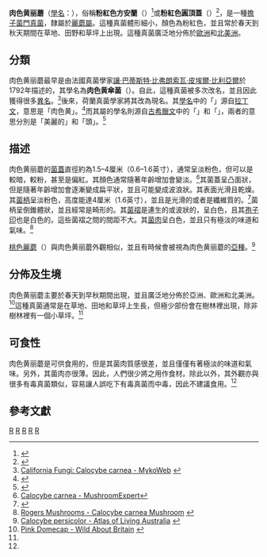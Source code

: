 {{Speciesbox 
| taxon = Calocybe carnea
| image = Calocybe carnea.jpg
| authority =  ([[讓·巴蒂斯特·比弗朗索瓦·皮埃爾·比利亞爾|Bull.]]) [[馬里納斯·安東·棟克|Donk]]
| synonyms= *''Tricholoma carneum''<br><small>(Bull.) [[保羅·庫默爾|P.Kumm]]</small>
*''Lyophyllum carneum''<br><small>(Bull.) [[羅伯特·庫勒|Kühner]] & [[亨利·羅馬涅西|Romagn.]]</small>
*''Rugosomyces carneus''<br><small>(Bull:Fr.) Bon<ref name=C&D1995>{{cite book | author = Regis Courtecuisse and Bernard Duhem  | year = (British version) 1995 | title = Mushrooms and Toadstools of Britain and Europe | publisher = Harper Collins | isbn = 0-00-220025-2}}</ref></small>
*''Clitocybe socialis''<ref name=Arora2nd/>
}}
{{mycomorphbox 
| name = 肉色黄丽蘑
| whichGills = adnexed
| whichGills2 = sinuate
| whichGills3 = free
| capShape = convex
| capShape2=flat
| hymeniumType=gills
| stipeCharacter= bare
| sporePrintColor=white
| ecologicalType=saprotrophic
| howEdible=edible
| howEdible2=caution
}}

'''肉色黄丽蘑'''（[[學名|學名]]：{{lang|en|'''''Calocybe carnea'''''}}），俗稱'''粉紅色方安蘭'''（{{lang|en|pink fairhead}}）<ref name=T.Laessoe>{{cite book | author = Thomas Laessoe | year = 1998 | title = Mushrooms (flexi bound) | publisher = Dorling Kindersley | isbn = 0-7513-1070-0}}</ref>或'''粉紅色圓頂蓋'''（{{lang|en|pink domecap}}）<ref name=Phillips06>{{cite book | author = Roger Phillips | year = 2006  | title = Mushrooms | publisher = Pan MacMillan | isbn = 0-330-44237-6|page=104}}</ref>，是一種[[擔子菌門|擔子菌門]][[真菌|真菌]]，隸屬於[[麗蘑屬|麗蘑屬]]。這種真菌體形細小，顏色為粉紅色，並且常於春天到秋天期間在草地、田野和草坪上出現。這種真菌廣泛地分佈於[[歐洲|歐洲]]和[[北美洲|北美洲]]。

==分類==
肉色黄丽蘑最早是由法國真菌學家[[讓·巴蒂斯特·比弗朗索瓦·皮埃爾·比利亞爾|讓·巴蒂斯特·比弗朗索瓦·皮埃爾·比利亞爾]]於1792年描述的，其學名為'''肉色黄傘菌'''（''{{lang|la|Agaricus carneus}}''）。自此，這種真菌被多次改名，並且因此獲得很多[[異名|異名]]。<ref>[http://www.mykoweb.com/CAF/species/Calocybe_carnea.html California Fungi: Calocybe carnea - MykoWeb] {{webarchive|url=https://web.archive.org/web/20130222074919/http://www.mykoweb.com/CAF/species/Calocybe_carnea.html |date=2013-02-22 }}</ref>後來，荷蘭真菌學家{{link-en|馬里納斯·安東·棟克|Marinus Anton Donk}}將其改為現名。其[[植物學名命名法|學名]]中的「''{{lang|la|carnea}}''」源自[[拉丁文|拉丁文]]，意思是「肉色黄」。<ref>{{cite book|author = Simpson DP| title = Cassell's Latin Dictionary  | publisher = Cassell Ltd.| year = 1979|edition = 5|location = London|page = 883| isbn=0-304-52257-0}}</ref>而其屬的學名則源自[[古希臘文|古希臘文]]中的「''{{lang|gk|kalos}}''」和「''{{lang|gk|cubos}}''」，兩者的意思分別是「美麗的」和「頭」。<ref>{{cite book | author = Nilson S & Persson O | year = 1977 | title = Fungi of Northern Europe 2: Gill-Fungi | publisher = Penguin|isbn=0-14-063006-6|page= 24}}</ref>

==描述==
肉色黄丽蘑的[[菌蓋|菌蓋]]直徑約為1.5–4厘米（0.6–1.6英寸），通常呈淡粉色，但可以是較暗，較粉，甚至是偏紅。其顏色通常隨著年齡增加會變淡。<ref>[http://www.mushroomexpert.com/calocybe_carnea.html Calocybe carnea - MushroomExpert]</ref>其菌蓋呈凸面狀，但是隨著年齡增加會逐漸變成扁平狀，並且可能變成波浪狀。其表面光滑且乾燥。其[[菌柄|菌柄]]呈淡粉色，高度能達4厘米（1.6英寸），並且是光滑的或者是纖維質的。<ref name=Arora2nd>{{cite book |author=David Arora |year=1986 |title=Mushrooms Demystified |url=https://archive.org/details/mushroomsdemysti00aror_0 |publisher=Ten Speed Press |isbn=0-89815-169-4|page=[https://archive.org/details/mushroomsdemysti00aror_0/page/176 176]}}</ref>菌柄呈倒錐體狀，並且經常是畸形的。其[[菌褶|菌褶]]是連生的或波狀的，呈白色，且其[[孢子印|孢子印]]也是白色的。這些菌褶之間的間距不大。其[[菌肉|菌肉]]呈白色，並且只有極淡的味道和氣味。<ref>[http://www.rogersmushrooms.com/gallery/DisplayBlock~bid~5696.asp Rogers Mushrooms - Calocybe carnea Mushroom] {{webarchive|url=https://web.archive.org/web/20131027215240/http://www.rogersmushrooms.com/gallery/DisplayBlock~bid~5696.asp |date=2013-10-27 }}</ref>

[[桃色麗蘑|桃色麗蘑]]（''{{lang|la|Calocybe persicolor}}''）與肉色黄丽蘑外觀相似，並且有時候會被視為肉色黄丽蘑的[[亞種|亞種]]。<ref>[http://bie.ala.org.au/species/urn:lsid:catalogueoflife.org:taxon:dbc7788c-29c1-102b-9a4a-00304854f820:col20120124 Calocybe persicolor - Atlas of Living Australia] {{webarchive|url=https://web.archive.org/web/20150610213419/http://bie.ala.org.au/species/urn:lsid:catalogueoflife.org:taxon:dbc7788c-29c1-102b-9a4a-00304854f820:col20120124 |date=2015-06-10 }}</ref>

==分佈及生境==
肉色黄丽蘑主要於春天到早秋期間出現，並且廣泛地分佈於亞洲、歐洲和北美洲。<ref>[http://www.wildaboutbritain.co.uk/pink-domecap Pink Domecap - Wild About Britain] {{webarchive|url=https://web.archive.org/web/20131007114638/http://wildaboutbritain.co.uk/pink-domecap |date=2013-10-07 }}</ref>這種真菌通常是在草地、田地和草坪上生長，但極少部份會在樹林裡出現，除非樹林裡有一個小草坪。<ref name=T.Laessoe/>

==可食性==
肉色黄丽蘑是可供食用的，但是其菌肉質感很差，並且僅僅有著極淡的味道和氣味。另外，其菌肉亦很薄。因此，人們很少將之用作食材。除此以外，其外觀亦與很多有毒真菌類似，容易讓人誤吃下有毒真菌而中毒，因此不建議食用。<ref name=Arora2nd/>

==參考文獻==
{{portal|真菌}}

{{Reflist|2}}
{{Taxonbar|from=Q3490762}}

[[Category:欧洲真菌|R]]
[[Category:北美洲真菌|R]]
[[Category:亞洲真菌|R]]
[[Category:食用菌|R]]
[[Category:麗蘑屬|R]]